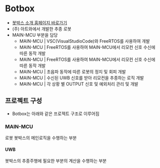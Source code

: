 
# Botbox

- [봇박스 소개 홈페이지 바로가기](https://www.artwa.kr/botbox)
- (주) 아트와에서 개발한 추종 로봇
- MAIN-MCU 부분을 담당
  - MAIN-MCU | VSC(VisualStudioCode)와 FreeRTOS를 사용하여 개발
  - MAIN-MCU | FreeRTOS를 사용하여 MAIN-MCU에서 리모컨 신호 수신에 따른 동작 개발
  - MAIN-MCU | FreeRTOS를 사용하여 MAIN-MCU에서 리모컨 신호 수신에 따른 동작 개발
  - MAIN-MCU | 초음파 동작에 따른 로봇의 정지 및 회피 개발
  - MAIN-MCU | 수신된 UWB 신호를 받아 리모컨을 추종하는 로직 개발
  - MAIN-MCU | 각 상황 별 OUTPUT 신호 및 예외처리 관리 및 개발

## 프로젝트 구성

- Botbox는 아래와 같은 프로젝트 구조로 이루어짐

<FileTree>
  <FileTree.Folder name="Botbox" defaultOpen>
    <FileTree.Folder name="MAIN-MCU" defaultOpen>
      <FileTree.Folder name="Motor" />
      <FileTree.Folder name="Ultrasonic" />
    </FileTree.Folder>
    <FileTree.Folder name="UWB" defaultOpen>
      <FileTree.Folder name="DWM-3000" defaultOpen>
        <FileTree.Folder name="PDOA" />
        <FileTree.Folder name="AOA" />
      </FileTree.Folder>
    </FileTree.Folder>
  </FileTree.Folder>
</FileTree>

### MAIN-MCU

로봇 봇박스의 메인로직을 수행하는 부분

#### UWB

봇박스의 추종주행에 필요한 부분의 계산을 수행하는 부분
